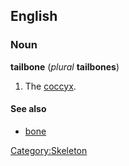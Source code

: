 ==English==
===Noun===
'''tailbone''' (''plural'' '''tailbones''')

#The [[coccyx]].

====See also====
*[[bone]]

[[Category:Skeleton]]